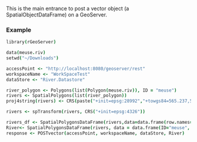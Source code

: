 This is the main entrance to post a vector object (a SpatialObjectDataFrame) on a GeoServer.

  
### Example
  
```coffee
library(rGeoServer)

data(meuse.riv)
setwd("~/Downloads")

accessPoint <- "http://localhost:8080/geoserver/rest"
workspaceName <- "WorkSpaceTest"
dataStore <- "River.Datastore"

river_polygon <- Polygons(list(Polygon(meuse.riv)), ID = "meuse")
rivers <- SpatialPolygons(list(river_polygon))
proj4string(rivers) <- CRS(paste("+init=epsg:28992","+towgs84=565.237,50.0087,465.658,-0.406857,0.350733,-1.87035,4.0812"))

rivers <- spTransform(rivers, CRS("+init=epsg:4326"))

rivers_df <- SpatialPolygonsDataFrame(rivers,data=data.frame(row.names=row.names(rivers)))
River<- SpatialPolygonsDataFrame(rivers, data = data.frame(ID="meuse", row.names="meuse",stringsAsFactors=FALSE))
response <- POSTvector(accessPoint, workspaceName, dataStore, River)

```
